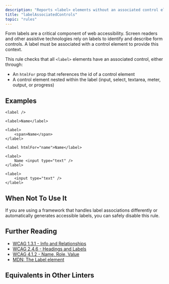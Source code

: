 ```yaml
---
description: "Reports <label> elements without an associated control element."
title: "labelAssociatedControls"
topic: "rules"
---
```



<RuleSummary plugin="jsx" rule="labelAssociatedControls" />

Form labels are a critical component of web accessibility.
Screen readers and other assistive technologies rely on labels to identify and describe form controls.
A label must be associated with a control element to provide this context.

This rule checks that all `<label>` elements have an associated control, either through:

- An `htmlFor` prop that references the id of a control element
- A control element nested within the label (input, select, textarea, meter, output, or progress)

## Examples

<Tabs>
<TabItem label="❌ Incorrect">

```tsx
<label />
```

```tsx
<label>Name</label>
```

```tsx
<label>
	<span>Name</span>
</label>
```

</TabItem>
<TabItem label="✅ Correct">

```tsx
<label htmlFor="name">Name</label>
```

```tsx
<label>
	Name <input type="text" />
</label>
```

```tsx
<label>
	<input type="text" />
</label>
```

</TabItem>
</Tabs>

## When Not To Use It

If you are using a framework that handles label associations differently or automatically generates accessible labels, you can safely disable this rule.

## Further Reading

- [WCAG 1.3.1 - Info and Relationships](https://www.w3.org/WAI/WCAG21/Understanding/info-and-relationships)
- [WCAG 2.4.6 - Headings and Labels](https://www.w3.org/WAI/WCAG21/Understanding/headings-and-labels)
- [WCAG 4.1.2 - Name, Role, Value](https://www.w3.org/WAI/WCAG21/Understanding/name-role-value)
- [MDN: The Label element](https://developer.mozilla.org/en-US/docs/Web/HTML/Element/label)

## Equivalents in Other Linters

<RuleEquivalents pluginId="jsx" ruleId="labelAssociatedControls" />
